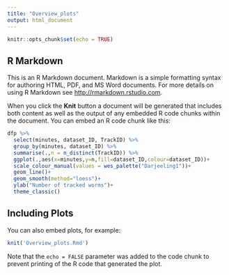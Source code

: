 ```yaml
---
title: "Overview_plots"
output: html_document
---
```


```r
knitr::opts_chunk$set(echo = TRUE)
```

## R Markdown

This is an R Markdown document. Markdown is a simple formatting syntax for authoring HTML, PDF, and MS Word documents. For more details on using R Markdown see <http://rmarkdown.rstudio.com>.

When you click the **Knit** button a document will be generated that includes both content as well as the output of any embedded R code chunks within the document. You can embed an R code chunk like this:


```r
dfp %>%
  select(minutes, dataset_ID, TrackID) %>%
  group_by(minutes, dataset_ID) %>%
  summarise(.,n = n_distinct(TrackID)) %>%
  ggplot(.,aes(x=minutes,y=n,fill=dataset_ID,colour=dataset_ID))+
  scale_colour_manual(values = wes_palette("Darjeeling1"))+
  geom_line()+
  geom_smooth(method="loess")+
  ylab("Number of tracked worms")+
  theme_classic()
```

## Including Plots

You can also embed plots, for example:

```r
knit('Overview_plots.Rmd')
```


Note that the `echo = FALSE` parameter was added to the code chunk to prevent printing of the R code that generated the plot.

